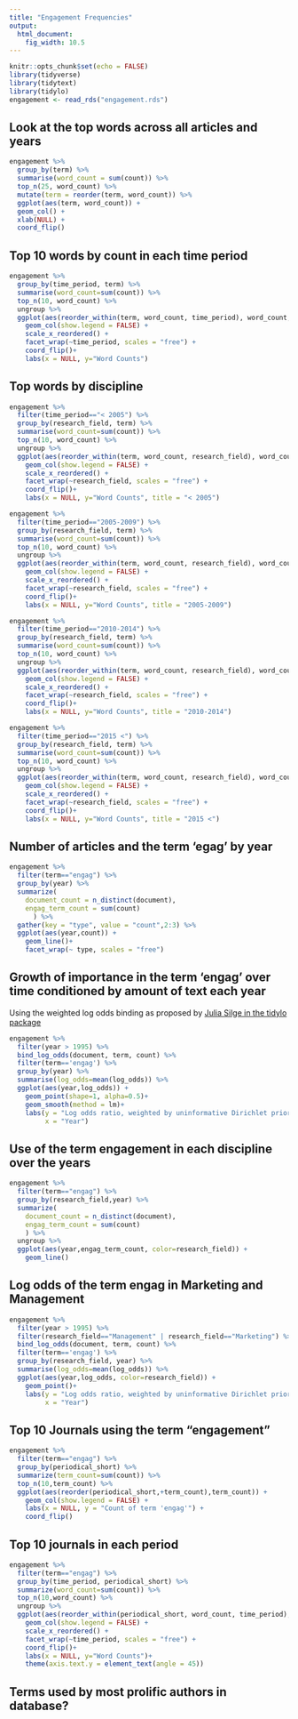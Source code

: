 ```yaml
---
title: "Engagement Frequencies"
output:
  html_document: 
    fig_width: 10.5
---
```


```r
knitr::opts_chunk$set(echo = FALSE)
library(tidyverse)
library(tidytext)
library(tidylo)
engagement <- read_rds("engagement.rds") 
```

## Look at the top words across all articles and years
```r
engagement %>%
  group_by(term) %>% 
  summarise(word_count = sum(count)) %>% 
  top_n(25, word_count) %>% 
  mutate(term = reorder(term, word_count)) %>% 
  ggplot(aes(term, word_count)) +
  geom_col() +
  xlab(NULL) +
  coord_flip()
```

## Top 10 words by count in each time period
```r
engagement %>% 
  group_by(time_period, term) %>%
  summarise(word_count=sum(count)) %>% 
  top_n(10, word_count) %>%
  ungroup %>%
  ggplot(aes(reorder_within(term, word_count, time_period), word_count, fill = time_period)) +
    geom_col(show.legend = FALSE) +
    scale_x_reordered() +
    facet_wrap(~time_period, scales = "free") +
    coord_flip()+
    labs(x = NULL, y="Word Counts")
```

## Top words by discipline

```r
engagement %>% 
  filter(time_period=="< 2005") %>% 
  group_by(research_field, term) %>%
  summarise(word_count=sum(count)) %>% 
  top_n(10, word_count) %>%
  ungroup %>%
  ggplot(aes(reorder_within(term, word_count, research_field), word_count, fill = research_field)) +
    geom_col(show.legend = FALSE) +
    scale_x_reordered() +
    facet_wrap(~research_field, scales = "free") +
    coord_flip()+
    labs(x = NULL, y="Word Counts", title = "< 2005")

engagement %>% 
  filter(time_period=="2005-2009") %>% 
  group_by(research_field, term) %>%
  summarise(word_count=sum(count)) %>% 
  top_n(10, word_count) %>%
  ungroup %>%
  ggplot(aes(reorder_within(term, word_count, research_field), word_count, fill = research_field)) +
    geom_col(show.legend = FALSE) +
    scale_x_reordered() +
    facet_wrap(~research_field, scales = "free") +
    coord_flip()+
    labs(x = NULL, y="Word Counts", title = "2005-2009")

engagement %>% 
  filter(time_period=="2010-2014") %>% 
  group_by(research_field, term) %>%
  summarise(word_count=sum(count)) %>% 
  top_n(10, word_count) %>%
  ungroup %>%
  ggplot(aes(reorder_within(term, word_count, research_field), word_count, fill = research_field)) +
    geom_col(show.legend = FALSE) +
    scale_x_reordered() +
    facet_wrap(~research_field, scales = "free") +
    coord_flip()+
    labs(x = NULL, y="Word Counts", title = "2010-2014")

engagement %>% 
  filter(time_period=="2015 <") %>% 
  group_by(research_field, term) %>%
  summarise(word_count=sum(count)) %>% 
  top_n(10, word_count) %>%
  ungroup %>%
  ggplot(aes(reorder_within(term, word_count, research_field), word_count, fill = research_field)) +
    geom_col(show.legend = FALSE) +
    scale_x_reordered() +
    facet_wrap(~research_field, scales = "free") +
    coord_flip()+
    labs(x = NULL, y="Word Counts", title = "2015 <")
```


## Number of articles and the term 'egag' by year
```r
engagement %>% 
  filter(term=="engag") %>% 
  group_by(year) %>%
  summarize(
    document_count = n_distinct(document),
    engag_term_count = sum(count)
      ) %>%
  gather(key = "type", value = "count",2:3) %>%
  ggplot(aes(year,count)) +
    geom_line()+
    facet_wrap(~ type, scales = "free")

```

## Growth of importance in the term 'engag' over time conditioned by amount of text each year
Using the weighted log odds binding as proposed by [Julia Silge in the tidylo package](https://juliasilge.com/blog/introducing-tidylo/)

```r
engagement %>%
  filter(year > 1995) %>% 
  bind_log_odds(document, term, count) %>% 
  filter(term=='engag') %>% 
  group_by(year) %>% 
  summarise(log_odds=mean(log_odds)) %>% 
  ggplot(aes(year,log_odds)) +
    geom_point(shape=1, alpha=0.5)+
    geom_smooth(method = lm)+
    labs(y = "Log odds ratio, weighted by uninformative Dirichlet prior",
         x = "Year")
```

## Use of the term engagement in each discipline over the years
```r
engagement %>% 
  filter(term=="engag") %>% 
  group_by(research_field,year) %>%
  summarize(
    document_count = n_distinct(document),
    engag_term_count = sum(count)
    ) %>%
  ungroup %>% 
  ggplot(aes(year,engag_term_count, color=research_field)) +
    geom_line()

```

## Log odds of the term engag in Marketing and Management

```r
engagement %>%
  filter(year > 1995) %>% 
  filter(research_field=="Management" | research_field=="Marketing") %>% 
  bind_log_odds(document, term, count) %>% 
  filter(term=='engag') %>% 
  group_by(research_field, year) %>% 
  summarise(log_odds=mean(log_odds)) %>% 
  ggplot(aes(year,log_odds, color=research_field)) +
    geom_point()+
    labs(y = "Log odds ratio, weighted by uninformative Dirichlet prior",
         x = "Year")
```


## Top 10 Journals using the term "engagement"

```r
engagement %>% 
  filter(term=="engag") %>% 
  group_by(periodical_short) %>% 
  summarize(term_count=sum(count)) %>%
  top_n(10,term_count) %>% 
  ggplot(aes(reorder(periodical_short,+term_count),term_count)) +
    geom_col(show.legend = FALSE) +
    labs(x = NULL, y = "Count of term 'engag'") +
    coord_flip() 
```

## Top 10 journals in each period
```r
engagement %>% 
  filter(term=="engag") %>% 
  group_by(time_period, periodical_short) %>% 
  summarize(word_count=sum(count)) %>%
  top_n(10,word_count) %>% 
  ungroup %>%
  ggplot(aes(reorder_within(periodical_short, word_count, time_period), word_count, fill = time_period)) +
    geom_col(show.legend = FALSE) +
    scale_x_reordered() +
    facet_wrap(~time_period, scales = "free") +
    coord_flip()+
    labs(x = NULL, y="Word Counts")+
    theme(axis.text.y = element_text(angle = 45))
```


## Terms used by most prolific authors in database? 



